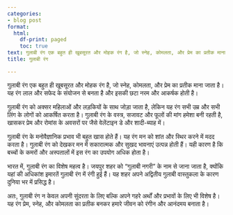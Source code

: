```yaml
---
categories:
- blog post
format:
  html:
    df-print: paged
    toc: true
text: गुलाबी रंग एक बहुत ही खूबसूरत और मोहक रंग है, जो स्नेह, कोमलता, और प्रेम का प्रतीक माना जाता है। यह रंग लाल और सफेद के संयोजन से बनता है और इसकी छटा नरम और आकर्षक होती है। 
title: गुलाबी रंग

---
```




गुलाबी रंग एक बहुत ही खूबसूरत और मोहक रंग है, जो स्नेह, कोमलता, और प्रेम का प्रतीक माना जाता है। यह रंग लाल और सफेद के संयोजन से बनता है और इसकी छटा नरम और आकर्षक होती है। 

गुलाबी रंग को अक्सर महिलाओं और लड़कियों के साथ जोड़ा जाता है, लेकिन यह रंग सभी उम्र और सभी लिंग के लोगों को आकर्षित करता है। गुलाबी रंग के वस्त्र, सजावट और फूलों की मांग हमेशा बनी रहती है, खासकर प्रेम और रोमांस के अवसरों पर जैसे वेलेंटाइन डे और शादी-ब्याह में।

गुलाबी रंग के मनोवैज्ञानिक प्रभाव भी बहुत खास होते हैं। यह रंग मन को शांत और स्थिर करने में मदद करता है। गुलाबी रंग को देखकर मन में सकारात्मक और सुखद भावनाएं उत्पन्न होती हैं। यही कारण है कि बच्चों के कमरों और अस्पतालों में इस रंग का उपयोग अधिक होता है।

भारत में, गुलाबी रंग का विशेष महत्व है। जयपुर शहर को "गुलाबी नगरी" के नाम से जाना जाता है, क्योंकि यहां की अधिकांश इमारतें गुलाबी रंग में रंगी हुई हैं। यह शहर अपने अद्वितीय गुलाबी वास्तुकला के कारण दुनिया भर में प्रसिद्ध है।

अतः, गुलाबी रंग न केवल अपनी सुंदरता के लिए बल्कि अपने गहरे अर्थों और प्रभावों के लिए भी विशेष है। यह रंग प्रेम, स्नेह, और कोमलता का प्रतीक बनकर हमारे जीवन को रंगीन और आनंदमय बनाता है।